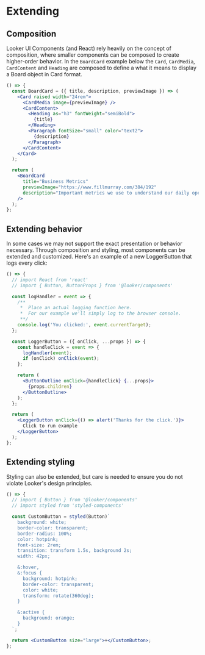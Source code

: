 <Meta title="Develop/Extending" />

# Extending

## Composition

Looker UI Components (and React) rely heavily on the concept of composition, where smaller components can be composed to create higher-order behavior. In the `BoardCard` example below the `Card`, `CardMedia`, `CardContent` and `Heading` are composed to define a what it means to display a Board object in Card format.

```jsx
() => {
  const BoardCard = ({ title, description, previewImage }) => (
    <Card raised width="24rem">
      <CardMedia image={previewImage} />
      <CardContent>
        <Heading as="h3" fontWeight="semiBold">
          {title}
        </Heading>
        <Paragraph fontSize="small" color="text2">
          {description}
        </Paragraph>
      </CardContent>
    </Card>
  );

  return (
    <BoardCard
      title="Business Metrics"
      previewImage="https://www.fillmurray.com/384/192"
      description="Important metrics we use to understand our daily operational performance."
    />
  );
};
```

## Extending behavior

In some cases we may not support the exact presentation or behavior necessary. Through composition and styling, most components can be extended and customized. Here's an example of a new LoggerButton that logs every click:

```jsx
() => {
  // import React from 'react'
  // import { Button, ButtonProps } from '@looker/components'

  const logHandler = event => {
    /**
     *  Place an actual logging function here.
     *  For our example we'll simply log to the browser console.
     **/
    console.log('You clicked:', event.currentTarget);
  };

  const LoggerButton = ({ onClick, ...props }) => {
    const handleClick = event => {
      logHandler(event);
      if (onClick) onClick(event);
    };

    return (
      <ButtonOutline onClick={handleClick} {...props}>
        {props.children}
      </ButtonOutline>
    );
  };

  return (
    <LoggerButton onClick={() => alert('Thanks for the click.')}>
      Click to run example
    </LoggerButton>
  );
};
```

## Extending styling

Styling can also be extended, but care is needed to ensure you do not violate Looker's design principles.

```jsx
() => {
  // import { Button } from '@looker/components'
  // import styled from 'styled-components'

  const CustomButton = styled(Button)`
    background: white;
    border-color: transparent;
    border-radius: 100%;
    color: hotpink;
    font-size: 2rem;
    transition: transform 1.5s, background 2s;
    width: 42px;

    &:hover,
    &:focus {
      background: hotpink;
      border-color: transparent;
      color: white;
      transform: rotate(360deg);
    }

    &:active {
      background: orange;
    }
  `;

  return <CustomButton size="large">+</CustomButton>;
};
```

